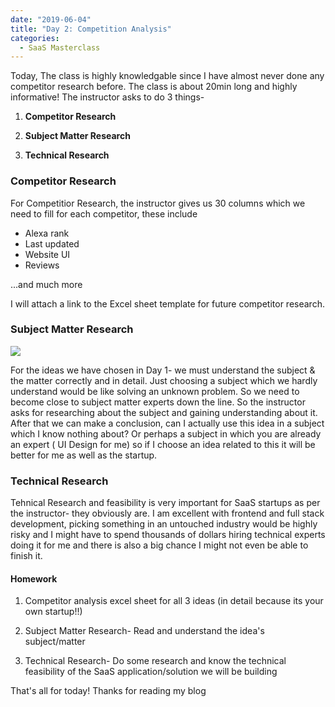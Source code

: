 ---
date: "2019-06-04"
title: "Day 2: Competition Analysis"
categories:
  - SaaS Masterclass
---
Today, The class is highly knowledgable since I have almost never done any competitor research before. The class is about 20min long and highly informative! The instructor asks to do 3 things-

1. **Competitor Research**

1. **Subject Matter Research**

1. **Technical Research**


### Competitor Research

For Competitior Research, the instructor gives us 30 columns which we need to fill for each competitor, these include 

 - Alexa rank
 - Last updated
 - Website UI
 - Reviews

 ...and much more

I will attach a link to the Excel sheet template for future competitor research.


### Subject Matter Research

![](./hackathon-io-projects.png)

For the ideas we have chosen in Day 1- we must understand the subject & the matter correctly and in detail. Just choosing a subject which we hardly understand would be like solving an unknown problem. So we need to become close to subject matter experts down the line. So the instructor asks for researching about the subject and gaining understanding about it. After that we can make a conclusion, can I actually use this idea in a subject which I know nothing about? Or perhaps a subject in which you are already an expert ( UI Design for me) so if I choose an idea related to this it will be better for me as well as the startup.

### Technical Research

Tehnical Research and feasibility is very important for SaaS startups as per the instructor- they obviously are. I am excellent with frontend and full stack development, picking something in an untouched industry would be highly risky and I might have to spend thousands of dollars hiring technical experts doing it for me and there is also a big chance I might not even be able to finish it.

#### Homework

1. Competitor analysis excel sheet for all 3 ideas (in detail because its your own startup!!)

1. Subject Matter Research- Read and understand the idea's subject/matter

1. Technical Research- Do some research and know the technical feasibility of the SaaS application/solution we will be building

That's all for today! Thanks for reading my blog
